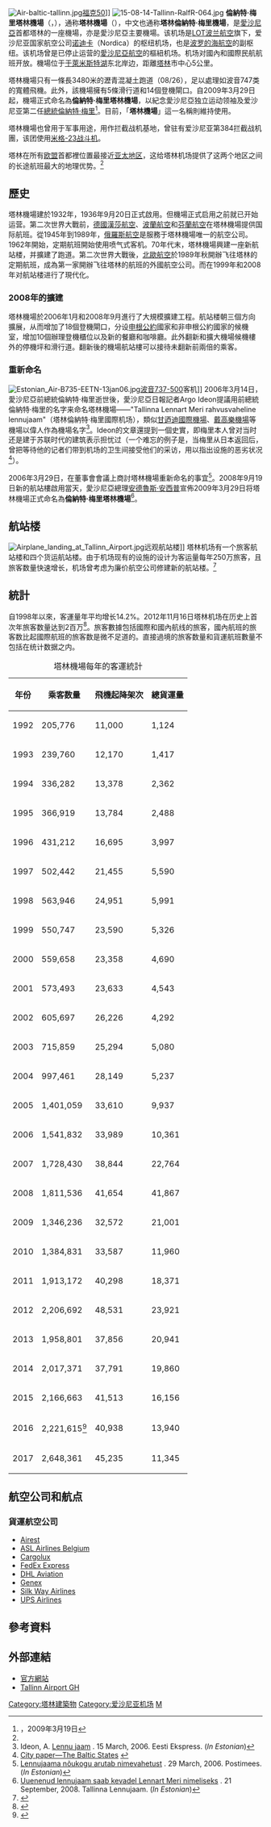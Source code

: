{{Infobox airport
| name         = 塔林機場
| ensign       = 
| ensign_size  = 
| nativename   = {{lang|et|Tallinna lennujaam}}
| image        = Tallinn airport.jpg
| caption      = 
| IATA         = TLL
| ICAO         = EETN
| type         = 民用
| owner-oper   = 
| owner        = 
| operator     = 塔林机场有限公司
| city-served  = [[塔林|塔林]]
| location     = 
| hub          = {{bulleted list
  | [[诺迪卡|诺迪卡]]
  | [[波罗的海航空|波罗的海航空]]
  | [[LOT波蘭航空|LOT波蘭航空]]
  | {{le|SmartLynx Airlines Estonia|SmartLynx Airlines Estonia}}
}}
| focus_city   =
| timezone     =
| utc          =
| summer       =
| utcs         =
| elevation-m  = 40
| metric-elev  = yes
| coordinates  = {{coord|59|24|48|N|024|49|57|E|region:EE-37_type:airport|display=inline,title}}
| website                = {{URL|https://www.tallinn-airport.ee/|tallinn-airport.ee}}
| pushpin_map            = Estonia
| pushpin_mapsize        =
| pushpin_map_alt        =
| pushpin_map_caption    = 机场在爱沙尼亚的位置
| pushpin_relief         = yes
| pushpin_image          =
| pushpin_label          = EETN
| pushpin_label_position = top
| pushpin_mark           =
| pushpin_marksize       =
| r1-number    = 08/26
| r1-length-m  = 3480
| r1-surface   = 瀝青/混凝土
| metric-rwy   = yes
| stat-year    = 2017
| stat1-header = 旅客数量
| stat1-data   = 2,648,361
| stat2-header = 飛機起降架次
| stat2-data   = 45,235
| stat3-header = 货运量（吨）
| stat3-data   = 11,345
| footnotes    = 
}}
[[File:Air-baltic-tallinn.jpg|thumb]][[福克50|福克50]]]]
[[File:15-08-14-Tallinn-RalfR-064.jpg|thumb]]
'''倫納特·梅里塔林機場'''（{{lang-et|'''Lennart Meri Tallinna lennujaam'''}}，{{airport codes|TLL|EETN}}），通称'''塔林機場'''（{{lang-et|'''Tallinna lennujaam'''}}），中文也通称'''塔林倫納特·梅里機場'''，是[[愛沙尼亞|愛沙尼亞]]首都塔林的一座機場，亦是愛沙尼亞主要機場。该机场是[[LOT波兰航空|LOT波兰航空]]旗下，爱沙尼亚国家航空公司[[诺迪卡|诺迪卡]]（Nordica）的枢纽机场，也是[[波罗的海航空|波罗的海航空]]的副枢纽。该机场曾是已停止运营的[[愛沙尼亞航空|愛沙尼亞航空]]的樞紐机场。机场对國內和國際民航航班开放。機場位于[[于萊米斯特湖|于萊米斯特湖]]东北岸边，距離[[塔林|塔林]]市中心5公里。

塔林機場只有一條長3480米的瀝青混凝土跑道（08/26），足以處理如波音747类的寬體飛機。此外，該機場擁有5條滑行道和14個登機閘口。自2009年3月29日起，機場正式命名為'''倫納特·梅里塔林機場'''，以紀念愛沙尼亞独立运动领袖及爱沙尼亚第二任[[爱沙尼亚总统|總統]][[倫納特·梅里|倫納特·梅里]]<ref>[https://archive.today/20120728165125/http://www.ekspress.ee/news/paevauudised/eestiuudised/lennart-meri-nimi-lennujaama-katusel-maksnuks-miljon-krooni.d?id=27686771#selection-725.36-725.63 {{lang|et|Lennart Meri nimi lennujaama katusel maksnuks miljon krooni}}] {{lang|et|Eesti Ekspress}}，2009年3月19日{{et icon}}</ref>。目前，「'''塔林機場'''」這一名稱則維持使用。

塔林機場也曾用于军事用途，用作拦截战机基地，曾驻有爱沙尼亚第384拦截战机團，该团使用[[米格-23战斗机|米格-23战斗机]]。

塔林在所有[[欧盟|欧盟]]首都裡位置最接近[[亚太地区|亚太地区]]，这给塔林机场提供了这两个地区之间的长途航班最大的地理优势。<ref name="air_trans"/>

== 歷史 ==
塔林機場建於1932年，1936年9月20日正式啟用。但機場正式启用之前就已开始运营。第二次世界大戰前，[[德國漢莎航空|德國漢莎航空]]、[[波蘭航空|波蘭航空]]和[[芬蘭航空|芬蘭航空]]在塔林機場提供国际航班。從1945年到1989年，[[俄羅斯航空|俄羅斯航空]]是服務于塔林機場唯一的航空公司。1962年開始，定期航班開始使用喷气式客机。70年代末，塔林機場興建一座新航站楼，并擴建了跑道。第二次世界大戰後，[[北歐航空|北歐航空]]於1989年秋開辦飞往塔林的定期航班，成為第一家開辦飞往塔林的航班的外國航空公司。而在1999年和2008年对航站楼进行了現代化。

=== 2008年的擴建 ===
塔林機場於2006年1月和2008年9月進行了大規模擴建工程。航站楼朝三個方向擴展，从而增加了18個登機閘口，分设[[申根公約|申根公約]]國家和非申根公約國家的候機室，增加10個辦理登機櫃位以及新的餐廳和咖啡廳。此外翻新和擴大機場候機樓外的停機坪和滑行道。翻新後的機場航站樓可以接待未翻新前兩倍的乘客。

=== 重新命名 ===
[[File:Estonian_Air-B735-EETN-13jan06.jpg|thumb]][[Boeing_737|波音737-500]]客机]]
2006年3月14日，愛沙尼亞前總統倫納特·梅里逝世後，愛沙尼亞日報記者Argo Ideon提議用前總統倫納特·梅里的名字来命名塔林機場——"Tallinna Lennart Meri rahvusvaheline lennujaam"（塔林倫納特·梅里國際机场），類似[[約翰·菲茨傑拉德·甘迺迪國際機場|甘迺迪國際機場]]、[[夏爾·戴高樂國際機場|戴高樂機場]]等機場以偉人作為機場名字<ref>Ideon, A. [http://ekspress.ee/viewdoc/BA6BA527F61B26D4C2257131005EB487 Lennu jaam] {{Wayback|url=http://ekspress.ee/viewdoc/BA6BA527F61B26D4C2257131005EB487 |date=20061010030825 }}. 15 March, 2006. Eesti Ekspress. (''In Estonian'')</ref>。Ideon的文章還提到一個史實，即梅里本人曾对当时还是建于苏联时代的建筑表示担忧过（一个难忘的例子是，当梅里从日本返回后，曾把等待他的记者们带到机场的卫生间接受他们的采访，用以指出设施的恶劣状况<ref>[http://www.balticsww.com/new_airport.htm City paper—The Baltic States] {{webarchive|url=https://web.archive.org/web/20060314183155/http://www.balticsww.com/new_airport.htm |date=2006-03-14 }}</ref>）。

2006年3月29日，在董事會會議上商討塔林機場重新命名的事宜<ref>[http://www.postimees.ee/300306/online_uudised/196439.php Lennujaama nõukogu arutab nimevahetust] {{webarchive|url=https://web.archive.org/web/20071012045659/http://www.postimees.ee/300306/online_uudised/196439.php |date=2007-10-12 }}. 29 March, 2006. Postimees. (''In Estonian'')</ref>。2008年9月19日新的航站樓啟用當天，愛沙尼亞總理[[安德魯斯·安西普|安德魯斯·安西普]]宣佈2009年3月29日将塔林機場正式命名為'''倫納特·梅里塔林機場'''<ref>[http://www.tallinn-airport.ee/news/?newsID=3556 Uuenenud lennujaam saab kevadel Lennart Meri nimeliseks] {{Wayback|url=http://www.tallinn-airport.ee/news/?newsID=3556 |date=20181007223613 }}. 21 September, 2008. Tallinna Lennujaam. (''In Estonian'')</ref>。

== 航站楼 ==
[[File:Airplane_landing_at_Tallinn_Airport.jpg|thumb]]远观航站楼]]
塔林机场有一个旅客航站楼和四个货运航站楼。由于机场现有的设施的设计为客运量每年250万旅客，且旅客数量快速增长，机场曾考虑为廉价航空公司修建新的航站楼。<ref name="plan">{{cite web | url = https://web.archive.org/web/20131213122424/https://www.vm.ee/?q=en%2Fnode%2F14201 | title = Tallinn Airport to build new cheap flights terminal | language = en | publisher = Estonian Ministry of Foreign Affairs | date = 2012-04-12 | accessdate = 2018-10-09 }}</ref>

== 統計 ==
自1998年以來，客運量年平均增长14.2%。2012年11月16日塔林机场在历史上首次年旅客数量达到2百万<ref name="记录">{{cite web | url = http://arileht.delfi.ee/news/uudised/fotod-vaata-kuidas-saabus-tallinna-lennujaama-kahe-miljones-reisija?id=65274122 | title = FOTOD: Vaata, kuidas saabus Tallinna lennujaama kahe miljones reisija | author = Tahula, Kaidi | language = et | publisher = delfi.ee | date = 2012-11-16 | accessdate = 2018-10-09 | archive-date = 2020-11-24 | archive-url = https://web.archive.org/web/20201124090958/https://arileht.delfi.ee/news/uudised/fotod-vaata-kuidas-saabus-tallinna-lennujaama-kahe-miljones-reisija?id=65274122 | dead-url = no }}</ref>。旅客數據包括國際和國內航线的旅客，國內航班的旅客数比起國際航班的旅客数是微不足道的。直接過境的旅客数量和貨運航班數量不包括在统计数据之内。

{| class="wikitable"
|+ 塔林機場每年的客運統計
! 年份 !! 乘客数量 !! 飛機起降架次 !! 總貨運量
|-
! 1992
| 205,776 || 11,000 || 1,124
|-
! 1993
| 239,760 || 12,170 || 1,417
|-
! 1994
| 336,282 || 13,378 || 2,362
|-
! 1995
| 366,919 || 13,784 || 2,488
|-
! 1996
| 431,212 || 16,695 || 3,997
|-
! 1997
| 502,442 || 21,455 || 5,590
|-
! 1998 
| 563,946 || 24,951 || 5,991
|-
! 1999 
| 550,747 || 23,590 || 5,326
|-
! 2000 
| 559,658 || 23,358 || 4,690
|-
! 2001 
| 573,493 || 23,633 || 4,543
|-
! 2002 
| 605,697 || 26,226 || 4,292
|-
! 2003 
| 715,859 || 25,294 || 5,080
|-
! 2004 
| 997,461 || 28,149 || 5,237
|-
! 2005 
| 1,401,059 || 33,610 || 9,937
|-
! 2006 
| 1,541,832 || 33,989 || 10,361
|-
! 2007 
| 1,728,430 || 38,844 || 22,764
|-
! 2008
| 1,811,536 || 41,654 || 41,867
|-
! 2009
| 1,346,236 || 32,572 || 21,001
|-
! 2010
| 1,384,831 || 33,587 || 11,960
|-
! 2011
| 1,913,172 || 40,298 || 18,371
|-
! 2012
| 2,206,692 || 48,531 || 23,921
|-
! 2013
| 1,958,801 || 37,856 || 20,941
|-
! 2014
| 2,017,371 || 37,791 || 19,860
|-
! 2015
| 2,166,663 || 41,513 || 16,156
|-
! 2016
| 2,221,615<ref>{{cite web |url=http://www.tallinn-airport.ee/wordpress/wp-content/uploads/2017/01/REPO7-kodulehele-ik.pdf |title=Tallinna Lennujaam Lennuliikluse ülevaade 2016 |publisher=Tallinn Airport |format=PDF |language=et |access-date=2018-10-09 |archive-date=2018-10-10 |archive-url=https://web.archive.org/web/20181010060849/https://www.tallinn-airport.ee/wordpress/wp-content/uploads/2017/01/REPO7-kodulehele-ik.pdf |dead-url=no }}</ref> || 40,938 || 13,940
|-
! 2017
| 2,648,361 || 45,235 || 11,345
|}

== 航空公司和航点 ==
{{Airport-dest-list
| [[愛琴海航空|愛琴海航空]] | '''季节性'''：[[雅典埃莱夫塞里奥斯·韦尼泽洛斯国际机场|雅典]]
| [[俄羅斯航空|俄羅斯航空]] | [[谢列梅捷沃国际机场|莫斯科]]
| [[波羅的海航空|波羅的海航空]] | [[阿姆斯特丹史基浦機場|阿姆斯特丹]]、[[柏林-泰格尔奥托·利林塔尔机场|柏林-泰格尔]]、[[格域機場|伦敦-盖特威克]]、[[奥斯陆加勒穆恩机场|奥斯陆]]、[[巴黎夏尔·戴高乐机场|巴黎-戴高乐]]、[[里加国际机场|里加]]、[[斯德哥爾摩-阿蘭達機場|斯德哥爾摩-阿蘭達]]、[[維也納國際機場|維也納]]、[[维尔纽斯国际机场|維爾紐斯]]
| [[英國航空|英國航空]] | [[倫敦希斯路機場|伦敦-希思罗]]
| [[易捷航空|易捷航空]] | [[柏林-舍讷费尔德机场|柏林-舍讷费尔德]]、[[格域機場|伦敦-盖特威克]]、[[米蘭-馬爾彭薩機場|米兰-马尔彭萨]]
| {{le|Ellinair|Ellinair}} | '''季节性'''：[[克基拉岛扬尼斯·卡波迪斯特里亚斯国际机场|克基拉岛]]、[[塞萨洛尼基马其顿国际机场|塞萨洛尼基]]
| [[芬蘭航空|芬蘭航空]] | [[赫尔辛基-万塔机场|赫爾辛基]]<br/>'''季节性'''：[[基蒂莱机场|基蒂莱]]
| [[波蘭航空|波蘭航空]] | [[华沙肖邦机场|華沙]]
| [[汉莎航空|汉莎航空]] | [[法兰克福机场|法蘭克福]]
| [[挪威航空|挪威航空]] | [[奥斯陆加勒穆恩机场|奥斯陆]]、[[斯德哥爾摩-阿蘭達機場|斯德哥爾摩-阿蘭達]]
| [[诺迪卡|诺迪卡]] | [[阿姆斯特丹史基浦機場|阿姆斯特丹]]、[[布鲁塞尔机场|布鲁塞尔]]、[[哥本哈根凯斯楚普机场|哥本哈根]]、[[哥德堡-蘭德維特機場|哥德堡]]、[[鲍里斯波尔国际机场|基辅-鲍里斯波尔]]、[[基輔國際機場|基輔-國際]]、[[慕尼黑机场|慕尼黑]]、[[奥斯陆加勒穆恩机场|奥斯陆]]、[[普爾科沃機場|聖彼得堡]]、[[斯德哥爾摩-阿蘭達機場|斯德哥爾摩-阿蘭達]]、[[特隆赫姆|特隆赫姆]]、[[維也納國際機場|維也納]]、[[维尔纽斯国际机场|維爾紐斯]]、[[华沙肖邦机场|華沙]]<br/>'''季节性'''：[[柏林-泰格尔奥托·利林塔尔机场|柏林-泰格尔]]、[[康斯坦察|康斯坦察]]、[[汉堡机场|汉堡]]、[[尼斯蓝色海岸机场|尼斯]]、[[敖德薩國際機場|敖德萨]]、[[奥赫里德|奥赫里德]]、[[里耶卡機場|里耶卡]]、[[斯普利特機場|斯普利特]]<br/>'''季节性包机'''：[[贝尔加莫|贝尔加莫]]、[[布達佩斯李斯特·費倫茨國際機場|布達佩斯]]、[[日内瓦国际机场|日内瓦]]、[[萨尔茨堡机场|萨尔茨堡]]
| [[飛馬航空|飛馬航空]] | '''季节性包机'''：[[安塔利亚机场|安塔利亚]]
| [[瑞安航空|瑞安航空]] | [[贝尔加莫|贝尔加莫]]、[[愛丁堡機場|愛丁堡]]、[[伦敦斯坦斯特德机场|伦敦-斯坦斯特德]]、[[馬耳他國際機場|馬耳他]]、[[帕福斯国际机场|帕福斯]]、[[韦策机场|韋策]]<br/>'''季节性'''：[[不来梅机场|不来梅]]、[[都柏林机场|都柏林]]、[[赫羅納－布拉瓦海岸機場|赫羅納]]
| [[北歐航空|北歐航空 (SAS)]] | [[斯德哥爾摩-阿蘭達機場|斯德哥爾摩-阿蘭達]]
| {{le|SmartLynx Airlines Estonia|SmartLynx Airlines Estonia}} | '''季节性包机'''：多条航线
| {{le|Transaviabaltika|Transaviabaltika}} | [[库雷萨雷|库雷萨雷]]、[[凱爾德拉|凱爾德拉]]
| [[土耳其航空|土耳其航空]] | [[伊斯坦堡阿塔圖爾克機場|伊斯坦布尔-阿塔图尔克]]
| [[伏林航空|伏林航空]] | [[巴塞罗那-埃尔普拉特机场|巴塞罗那]]
| [[維茲航空|維茲航空]] | [[基輔國際機場|基輔-國際]]、[[倫敦盧頓機場|倫敦-盧頓]]
}}

=== 貨運航空公司 ===
* [[Airest|Airest]]
* [[ASL_Airlines_Belgium|ASL Airlines Belgium]]
* [[Cargolux|Cargolux]]
* [[FedEx_Express|FedEx Express]]
* [[DHL_Aviation|DHL Aviation]]
* [[Genex|Genex]]
* [[Silk_Way_Airlines|Silk Way Airlines]]
* [[UPS_Airlines|UPS Airlines]]

== 參考資料 ==
{{Reflist|30em|refs=
<ref name="air_trans">{{cite web | url = http://www.transit.ee/air-transport | title = Air Transport | language = en | publisher = Estonian Logistics and Transit Association | accessdate = 2018-10-07 | archive-date = 2020-10-31 | archive-url = https://web.archive.org/web/20201031190651/https://www.transit.ee/air-transport | dead-url = no }}</ref>
}}

== 外部連結 ==
{{Commonscat|Tallinn Airport}}
* [https://www.tallinn-airport.ee/ 官方網站] {{Wayback|url=https://www.tallinn-airport.ee/ |date=20171027181415 }}{{et icon}}{{en icon}}{{ru icon}}
* [https://groundhandling.ee/ Tallinn Airport GH] {{Wayback|url=https://groundhandling.ee/ |date=20210117021812 }} {{en}} {{et icon}}

{{愛沙尼亞機場}}

[[Category:塔林建築物|Category:塔林建築物]]
[[Category:爱沙尼亚机场|Category:爱沙尼亚机场]]
[[Category:冠以人名的歐洲機場|M]]